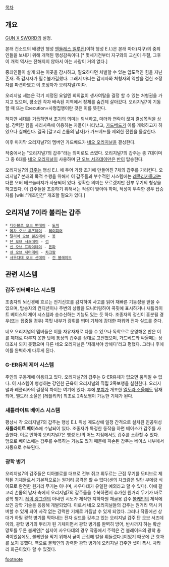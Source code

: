 [[목차]]
== 개요 ==
[[GUN X SWORD]]의 설정.

본래 건소드의 배경인 행성 [[엔들레스 일루전]](이하 행성 E.I.)은 본래 마더(지구)의 중죄인들을 보내기 위해 개척된 행성감옥이다.[* 몇세기전부터 지구와의 교신이 두절, 그후 이 개척 역사는 전해지지 않아서 아는 사람이 거의 없다.]

중죄인들이 살게 되는 이곳을 감시하고, 필요하다면 처벌할 수 있는 압도적인 힘을 지닌 존재. 즉 감시자가 필수불가결했다. 그래서 마더는 감시자와 처형자의 역할을 겸한 조정자를 파견하였고 이 조정자가 오리지널7이다.

오리지널 세븐은 각기 지정된 요일엔 회의없이 생사여탈을 결정 할 수 있는 처형권을 가지고 있으며, 평소엔 각자 배속된 지역에서 정체를 숨긴체 살아갔다. 오리지널7이 기동할 때 뜨는 Execution=사형집행이란 것은 이를 뜻한다.

하지만 세대를 거듭하면서 초기의 의미는 퇴색하고, 마더와 연락이 끊겨 결성목적을 상실. 강력한 힘을 사리사욕에 이용하는 자들이 나타났고, [[가드베드]]가 이를 개혁하고자 하였으나 실패한다. 결국 [갈고리 손톱의 남자]가 가드베드를 제외한 전원을 몰살한다.

이후 마지막 오리지널7의 멤버인 가드베드가 [[네오 오리지널]]을 결성한다.

작중에서는 "오리지널7의 갑주"라는 의미로도 쓰였다. 오리지널7의 갑주는 총 7대이며 그 중 6대를 [[네오 오리지널]]이 사용하며 [[단 오브 서즈데이]]만은 [[반]]이 탑승한다.

오리지널7의 [[갑주]]는 행성 E.I. 에 두어 가장 초기에 만들어진 7체의 갑주를 가리킨다. 오리지널7 본래의 목적 수행을 위해서 이 갑주들과 부수적인 시스템에는 [[레플리카]]들과는 다른 오버 테크놀러지가 사용되어 있다. 정확한 의미는 모르겠지만 전부 무기의 형상을 하고있다. 이 갑주들을 조종하기 위해서는 적성이 맞아야 하며, 적성이 부족한 경우 탑승자를 [wiki:"개조인간" 개조할 필요가 있다.]

== 오리지널 7이라 불리는 갑주 ==
 * [[디아블로 오브 먼데이]] - [[도끼]]
 * [[메차 오브 투즈데이]] - [[레이피어]]
 * [[달리아 오브 웬즈데이]] - [[봉]]
 * [[단 오브 서즈데이]] - [[검]]
 * [[신 오브 프라이데이]] - [[톤파]]
 * [[센 오브 새터데이]] - [[차크람]]
 * [[사우다데 오브 선데이]] - [[건 블레이드]]

== 관련 시스템 ==
=== 갑주 인터페이스 시스템 ===
조종자의 뇌신경에 흐르는 전기신호를 감지하여 사고를 읽어 재빠른 기동성을 얻을 수 있으며, 탑승자의 컨디션이나 주변의 상황을 모니터링하여 콕핏에 표시하거나 새틀라이트 베이스의 제어 시스템과 송수신하는 기능도 있는 듯 하다. 조종자의 정신이 흥분될 경우(또는 집중될 경우) 콕핏 내부가 광휘를 띄며 기체에 강대한 파워와 전자 실드를 준다.

네오 오리지널의 멤버들은 이를 자유자재로 다룰 수 있으나 독학으로 운영해온 반은 이를 제대로 다루지 못한 탓에 통상의 갑주를 상대로 고전했으며, 가드베드와 싸울때는 상대조차 되지 못했으며 다른 네오 오리지널은 '저래서야 방해다'라고 평했다. 그러나 후에 이를 완벽하게 다루게 된다.

=== G-ER유체 제어 시스템 ===
주인의 구동계에 이용되고 있다. 오리지널7의 갑주는 G-ER유체가 없으면 움직일 수 없다. 이 시스템이 형성하는 강인한 근육이 오리지널의 직립 2족보행을 실현한다. 오리지널과 레플리카의 결정적 차이는 여기에 있다. 후에 [[부치]]가 개조한 [[엘도라 소울]]에도 탑재되어, 엘도라 소울은 [레플리카] 최초로 2족보행이 가능한 기체가 된다.

=== 새틀라이트 베이스 시스템 ===
평상시 각 오리지널7의 갑주는 행성 E.I. 위성 궤도상에 일정 간격으로 설치된 인공위성 '''새틀라이트 베이스'''에 수납되어 있다. 조종자가 특정한 동작을 하면 베이스가 갑주를 사출한다. 이로 인하여 오리지널7은 행성 E.I의 어느 지점에서도 갑주를 소환할 수 있다. 덤으로 베이스에는 갑주를 수복하는 기능도 있기 때문에 파손된 갑주는 베이스 내부에서 자동으로 수복된다.

=== 광학 병기 ===
오리지널7의 갑주들은 디아블로를 대표로 전부 쥐고 휘두르는 근접 무기를 모티브로 제작된 기체들로서 기본적으로는 원거리 공격은 할 수 없다(센의 차크람은 일단 부메랑 식이므로 완전한 원거리 무기는 아니며, 사우다데가 유일한 예외라고 할 수 있다). 이에 갈고리 손톱의 남자 측에서 오리지널7의 갑주들을 수복하면서 추가한 원거리 무기가 바로 광학 병기. [[레이 랑그렌]]의 아내인 시노가 제작한 지하자원 채굴용 갑주 [[볼케인]]의 제작에 쓰인 광학 기술을 응용해 개발되었다. 이로서 네오 오리지널들의 갑주는 원거리 역시 커버할 수 있게 되어 사각 없는 강력한 기체로 거듭날 수 있게 되었다.
그러나 작중에선 상대가 하필 광학 병기를 막아내는 전자 실드를 갖추고 있는 오리지널 갑주 단 오브 서즈데이와, 광학 병기의 뿌리가 된 기체이면서 광학 병기를 완벽히 방어, 반사까지 하는 확산 망토를 두른 볼케인[* 심지어 사우다데의 경우 작중에서 주력은 건 블레이드의 광학 총격이었음에도, 볼케인을 막기 위해서 굳이 근접해 칼을 휘둘렀다.]이었기 때문에 큰 효과를 보지 못했다. 역으로 볼케인의 강력한 광학 병기에 오리지널 갑주만 셋이 폭사. 차라리 화근이었다 할 수 있겠다.

[[footnote]]

